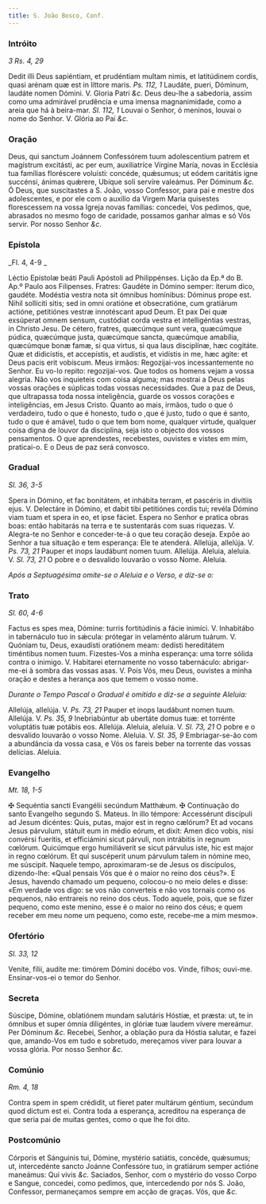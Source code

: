 ```yaml
---
title: S. João Bosco, Conf.
---
```


### Intróito

_3 Rs. 4, 29_

<div class="grid grid-cols-2 gap-5">
  <span class="text-justify">
    Dedit illi Deus sapiéntiam, et prudéntiam multam nimis, et latitúdinem
    cordis, quasi arénam quæ est in líttore maris. <em>Ps. 112, 1</em> Laudáte,
    pueri, Dóminum, laudáte nomen Dómini. V. Gloria Patri <em>&c.</em>
  </span>
  <span class="text-justify">
    Deus deu-lhe a sabedoria, assim como uma admirável prudência e uma imensa
    magnanimidade, como a areia que há à beira-mar. <em>Sl. 112, 1</em> Louvai o
    Senhor, ó meninos, louvai o nome do Senhor. V. Glória ao Pai <em>&c.</em>
  </span>
</div>

### Oração

<div class="grid grid-cols-2 gap-5">
  <span class="text-justify">
    Deus, qui sanctum Joánnem Confessórem tuum adolescentium patrem et magístrum
    excitásti, ac per eum, auxiliatríce Vírgine María, novas in Ecclésia tua
    famílias floréscere voluísti: concéde, quǽsumus; ut eódem caritátis igne
    succénsi, ánimas quǽrere, Ubíque soli servíre valeámus. Per Dóminum
    <em>&c.</em>
  </span>
  <span class="text-justify">
    Ó Deus, que suscitastes a S. João, vosso Confessor, para pai e mestre dos
    adolescentes, e por ele com o auxílio da Virgem Maria quisestes florescessem
    na vossa Igreja novas famílias: concedei, Vos pedimos, que, abrasados no
    mesmo fogo de caridade, possamos ganhar almas e só Vós servir. Por nosso
    Senhor <em>&c.</em>
  </span>
</div>

### Epístola

_Fl. 4, 4-9 _

<div class="grid grid-cols-2 gap-5">
  <span class="text-justify">
    Léctio Epístolæ beáti Pauli Apóstoli ad Philippénses.
  </span>
  <span class="text-justify">
    Lição da Ep.ª do B. Ap.º Paulo aos Filipenses.
  </span>
  <span class="text-justify">
    Fratres: Gaudéte in Dómino semper: íterum dico, gaudéte. Modéstia vestra
    nota sit ómnibus homínibus: Dóminus prope est. Nihil sollíciti sitis; sed in
    omni oratióne et obsecratióne, cum gratiárum actióne, petitiónes vestræ
    innotéscant apud Deum. Et pax Dei quæ exsúperat omnem sensum, custódiat
    corda vestra et intelligéntias vestras, in Christo Jesu. De cétero, fratres,
    quæcúmque sunt vera, quæcúmque púdica, quæcúmque justa, quæcúmque sancta,
    quæcúmque amabília, quæcúmque bonæ famæ, si qua virtus, si qua laus
    disciplínæ, hæc cogitáte. Quæ et didicístis, et accepístis, et audístis, et
    vidístis in me, hæc agite: et Deus pacis erit vobíscum.
  </span>
  <span class="text-justify">
    Meus irmãos: Regozijai-vos incessantemente no Senhor. Eu vo-lo repito:
    regozijai-vos. Que todos os homens vejam a vossa alegria. Não vos inquieteis
    com coisa alguma; mas mostrai a Deus pelas vossas orações e súplicas todas
    vossas necessidades. Que a paz de Deus, que ultrapassa toda nossa
    inteligência, guarde os vossos corações e inteligências, em Jesus Cristo.
    Quanto ao mais, irmãos, tudo o que ó verdadeiro, tudo o que é honesto, tudo
    o ,que é justo, tudo o que é santo, tudo o que é amável, tudo o que tem bom
    nome, qualquer virtude, qualquer coisa digna de louvor da disciplina, seja
    isto o objecto dos vossos pensamentos. O que aprendestes, recebestes,
    ouvistes e vistes em mim, praticai-o. E o Deus de paz será convosco.
  </span>
</div>

### Gradual

_Sl. 36, 3-5_

<div class="grid grid-cols-2 gap-5">
  <span class="text-justify">
    Spera in Dómino, et fac bonitátem, et inhábita terram, et pascéris in
    divítiis ejus. V. Delectáre in Dómino, et dabit tibi petitiónes cordis tui;
    revéla Dómino viam tuam et spera in eo, et ipse fáciet.
  </span>
  <span class="text-justify">
    Espera no Senhor e pratica obras boas: então habitarás na terra e te
    sustentarás com suas riquezas. V. Alegra-te no Senhor e conceder-te-á o que
    teu coração deseja. Expõe ao Senhor a tua situação e tem esperança: Ele te
    atenderá.
  </span>
  <span class="text-justify">
    Allelúja, allelúja. V. <em>Ps. 73, 21</em> Pauper et inops laudábunt nomen
    tuum. Allelúja.
  </span>
  <span class="text-justify">
    Aleluia, aleluia. V. <em>Sl. 73, 21</em> O pobre e o desvalido louvarão o
    vosso Nome. Aleluia.
  </span>
</div>

<em>Após a Septuagésima omite-se o Aleluia e o Verso, e diz-se o:</em>

### Trato

_Sl. 60, 4-6_

<div class="grid grid-cols-2 gap-5">
  <span class="text-justify">
    Factus es spes mea, Dómine: turris fortitúdinis a fácie inimíci. V.
    Inhabitábo in tabernáculo tuo in sǽcula: prótegar in velaménto alárum
    tuárum. V. Quóniam tu, Deus, exaudísti oratiónem meam: dedísti hereditátem
    timéntibus nomen tuum.
  </span>
  <span class="text-justify">
    Fizestes-Vos a minha esperança: uma torre sólida contra o inimigo. V.
    Habitarei eternamente no vosso tabernáculo: abrigar-me-ei à sombra das
    vossas asas. V. Pois Vós, meu Deus, ouvistes a minha oração e destes a
    herança aos que temem o vosso nome.
  </span>
</div>

<em>Durante o Tempo Pascal o Gradual é omitido e diz-se a seguinte Aleluia:</em>

<div class="grid grid-cols-2 gap-5">
  <span class="text-justify">
    Allelúja, allelúja. V. <em>Ps. 73, 21</em> Pauper et inops laudábunt nomen
    tuum. Allelúja. V. <em>Ps. 35, 9</em> Inebriabúntur ab ubertáte domus tuæ:
    et torrénte voluptátis tuæ potábis eos. Allelúja.
  </span>
  <span class="text-justify">
    Aleluia, aleluia. V. <em>Sl. 73, 21</em> O pobre e o desvalido louvarão o
    vosso Nome. Aleluia. V. <em>Sl. 35, 9</em> Embriagar-se-ão com a abundância
    da vossa casa, e Vós os fareis beber na torrente das vossas delícias.
    Aleluia.
  </span>
</div>

### Evangelho

_Mt. 18, 1-5_

<div class="grid grid-cols-2 gap-5">
  <span class="text-justify">
    <span class="text-red-500">&#10016;</span> Sequéntia sancti Evangélii
    secúndum Matthǽum.
  </span>
  <span class="text-justify">
    <span class="text-red-500">&#10016;</span> Continuação do santo Evangelho
    segundo S. Mateus.
  </span>
  <span class="text-justify">
    In illo témpore: Accessérunt discípuli ad Jesum dicéntes: Quis, putas, major
    est in regno cælórum? Et ad vocans Jesus párvulum, státuit eum in médio
    eórum, et dixit: Amen dico vobis, nisi convérsi fueritis, et efficiámini
    sicut párvuli, non intrábitis in regnum cœlórum. Quicúmque ergo humiliáverit
    se sicut párvulus iste, hic est major in regno cœlórum. Et qui suscéperit
    unum párvulum talem in nómine meo, me súscipit.
  </span>
  <span class="text-justify">
    Naquele tempo, aproximaram-se de Jesus os discípulos, dizendo-lhe: «Qual
    pensais Vós que é o maior no reino dos céus?». E Jesus, havendo chamado um
    pequeno, colocou-o no meio deles e disse: «Em verdade vos digo: se vos não
    converteis e não vos tornais como os pequenos, não entrareis no reino dos
    céus. Todo aquele, pois, que se fizer pequeno, como este menino, esse é o
    maior no reino dos céus; e quem receber em meu nome um pequeno, como este,
    recebe-me a mim mesmo».
  </span>
</div>

### Ofertório

_Sl. 33, 12_

<div class="grid grid-cols-2 gap-5">
  <span class="text-justify">
    Veníte, fílii, audíte me: timórem Dómini docébo vos.
  </span>
  <span class="text-justify">
    Vinde, filhos; ouvi-me. Ensinar-vos-ei o temor do Senhor.
  </span>
</div>

### Secreta

<div class="grid grid-cols-2 gap-5">
  <span class="text-justify">
    Súscipe, Dómine, oblatiónem mundam salutáris Hóstiæ, et præsta: ut, te in
    ómnibus et super ómnia diligéntes, in glóriæ tuæ laudem vívere mereámur. Per
    Dóminum <em>&c.</em>
  </span>
  <span class="text-justify">
    Recebei, Senhor, a oblação pura da Hóstia salutar, e fazei que, amando-Vos
    em tudo e sobretudo, mereçamos viver para louvar a vossa glória. Por nosso
    Senhor <em>&c.</em>
  </span>
</div>

### Comúnio

_Rm. 4, 18_

<div class="grid grid-cols-2 gap-5">
  <span class="text-justify">
    Contra spem in spem crédidit, ut fíeret pater multárum géntium, secúndum
    quod dictum est ei.
  </span>
  <span class="text-justify">
    Contra toda a esperança, acreditou na esperança de que seria pai de muitas
    gentes, como o que lhe foi dito.
  </span>
</div>

### Postcomúnio

<div class="grid grid-cols-2 gap-5">
  <span class="text-justify">
    Córporis et Sánguinis tui, Dómine, mystério satiátis, concéde, quǽsumus; ut,
    intercedénte sancto Joánne Confessóre tuo, in gratiárum semper actióne
    maneámus: Qui vivis <em>&c.</em>
  </span>
  <span class="text-justify">
    Saciados, Senhor, com o mystério do vosso Corpo e Sangue, concedei, como
    pedimos, que, intercedendo por nós S. João, Confessor, permaneçamos sempre
    em acção de graças. Vós, que <em>&c.</em>
  </span>
</div>
